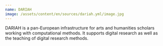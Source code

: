 ```yaml
---
name: DARIAH
image: /assets/content/en/sources/dariah.yml/image.jpg
---
```

DARIAH is a pan-European infrastructure for arts and humanities scholars working with computational methods. It supports digital research as well as the teaching of digital research methods.
